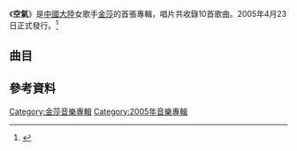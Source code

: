 {{Infobox album
| name       = 空氣
| type       = Album
| artist     = [[金莎|金莎]]
| cover      = 金莎 空氣.jpeg
| released   = 2005年4月23日<ref name="sed">{{Cite web |url=http://music.baidu.com/album/61643 |title=金莎首張專輯4月23日發行 |access-date=2013-10-24 |archive-date=2017-08-04 |archive-url=https://web.archive.org/web/20170804203547/http://music.baidu.com/album/61643 |dead-url=no }}</ref>
| recorded   = 2004年
| genre      = [[華語流行音樂|華語流行音樂]]
| length     = 38分55秒
| label      = {{flagicon|CHN}} [[海蝶音樂|海蝶音樂]]
<!-- 未知參數 | number     = 10 -->
| producer   = [[林秋離|林秋離]]、[[畢曉世|畢曉世]]、[[許環良|許環良]]、[[林俊傑|林俊傑]]
| prev_title = 
| prev_year  = 
| next_title = [[不可思議_(金莎專輯)|不可思議]]
| next_year  = 2006
}}
《'''空氣'''》是[[中國大陸|中國大陸]]女歌手[[金莎|金莎]]的首張專輯，唱片共收錄10首歌曲。2005年4月23日正式發行。<ref>{{Cite web |url=http://www.kkbox.com/tw/tc/album/iyxhj1ot1R3NwqQ0FJfQ008l-index.html |title=金莎首張專輯《空氣》 |access-date=2013-10-24 |archive-date=2013-10-29 |archive-url=https://web.archive.org/web/20131029195754/http://www.kkbox.com/tw/tc/album/iyxhj1ot1R3NwqQ0FJfQ008l-index.html |dead-url=no }}</ref>

==曲目==

{{Tracklist
| total_length = 

| title1 = 空氣
| music1 = [[李志清|李志清]]
| lyrics1 = [[李志清|李志清]]
| longnote1 = 第一主打
| length1 = 4:25

| title2 = 停電
| music2 = [[黃淑惠|黃淑惠]]
| lyrics2 = 黃淑惠
| length2 = 3:31

| title3 = 愛來的時候
| music3 = [[李志清|李志清]]
| lyrics3 = [[黃淑惠|黃淑惠]]
| length3 = 3:09

| title4 = 剎那間
| music4 = 黃淑惠
| lyrics4 = 黃淑惠
| length4 = 4:26

| title5 = 雙魚座女生
| music5 = [[Sugar_Daddy|Sugar Daddy]]
| lyrics5 = [[林怡鳳|林怡鳳]]
| length5 = 3:33

| title6  = 渴望
| music6 = [[楊立發|楊立發]]
| lyrics6 = [[黃自學|黃自學]]
| length6 = 3:24

| title7 = 被風吹過的夏天
| music7 = [[林俊傑|林俊傑]]
| lyrics7 = [[馮欣慧|馮欣慧]]
| longnote7 = 第二主打
| length7 = 4:15

| title8  = 好害怕
| music8 = [[潘協慶|潘協慶]]
| lyrics8 = 潘協慶
| length8 = 3:45

| title9 = All about You
| music9 = [[紀佳松|紀佳松]]
| lyrics9 = 紀佳松
| length9 = 3:48

| title10 = 第三滴眼淚
| music10 = [[熊美玲|熊美玲]]
| lyrics10 = [[林怡鳳|林怡鳳]]
| length10 = 4:39
}}

== 參考資料 ==
{{reflist}}

{{金莎}}
{{Authority control}}
[[Category:金莎音樂專輯|Category:金莎音樂專輯]]
[[Category:2005年音樂專輯|Category:2005年音樂專輯]]